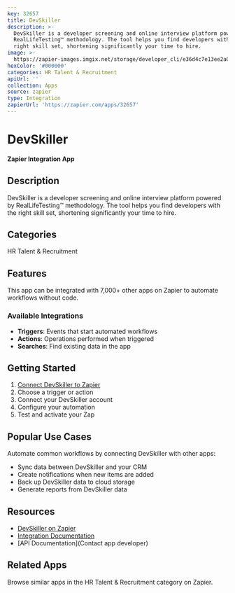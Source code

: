```yaml
---
key: 32657
title: DevSkiller
description: >-
  DevSkiller is a developer screening and online interview platform powered by
  RealLifeTesting™ methodology. The tool helps you find developers with the
  right skill set, shortening significantly your time to hire.
image: >-
  https://zapier-images.imgix.net/storage/developer_cli/e36d4c7e13ee2a0b071b7ad3d1661c9f_2.png?auto=format%2Ccompress&ixlib=python-3.0.0&q=50
hexColor: '#000000'
categories: HR Talent & Recruitment
apiUrl: ''
collection: Apps
source: zapier
type: Integration
zapierUrl: 'https://zapier.com/apps/32657'
---
```

# DevSkiller

**Zapier Integration App**

## Description

DevSkiller is a developer screening and online interview platform powered by RealLifeTesting™ methodology. The tool helps you find developers with the right skill set, shortening significantly your time to hire.

## Categories

HR Talent & Recruitment

## Features

This app can be integrated with 7,000+ other apps on Zapier to automate workflows without code.

### Available Integrations

- **Triggers**: Events that start automated workflows
- **Actions**: Operations performed when triggered
- **Searches**: Find existing data in the app

## Getting Started

1. [Connect DevSkiller to Zapier](https://zapier.com/apps/32657)
2. Choose a trigger or action
3. Connect your DevSkiller account
4. Configure your automation
5. Test and activate your Zap

## Popular Use Cases

Automate common workflows by connecting DevSkiller with other apps:

- Sync data between DevSkiller and your CRM
- Create notifications when new items are added
- Back up DevSkiller data to cloud storage
- Generate reports from DevSkiller data

## Resources

- [DevSkiller on Zapier](https://zapier.com/apps/32657)
- [Integration Documentation](https://zapier.com/apps/32657/integrations)
- [API Documentation](Contact app developer)

## Related Apps

Browse similar apps in the HR Talent & Recruitment category on Zapier.
